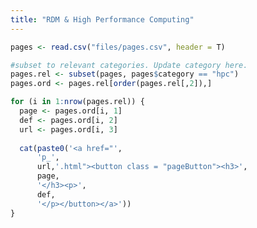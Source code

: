 ```yaml
---
title: "RDM & High Performance Computing"
---
```


```r
pages <- read.csv("files/pages.csv", header = T)

#subset to relevant categories. Update category here.
pages.rel <- subset(pages, pages$category == "hpc")
pages.ord <- pages.rel[order(pages.rel[,2]),]

for (i in 1:nrow(pages.rel)) {
  page <- pages.ord[i, 1]
  def <- pages.ord[i, 2]
  url <- pages.ord[i, 3]
  
  cat(paste0('<a href="',
      'p_',
      url,'.html"><button class = "pageButton"><h3>',
      page,
      '</h3><p>',
      def,
      '</p></button></a>'))
}
```